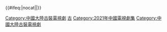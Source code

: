 {{Navbox
|name = 2021年中國大陸古裝或民初電視劇
|title = [[中国古代题材电视剧列表|2021年中國大陸古裝／民初偶像電視劇及網絡劇]]
|state = collapsed
|bodyclass = hlist
|group1 = 商周
|list1 = 
|group2 = 春秋戰國
|list2 = 
|group3 = 秦漢
|list3 = 
|group4 = 魏晉南北朝
|list4 =  *[[周生如故]]<!--8月18日-->
|group5 = 隋唐
|list5 = 
*[[風起霓裳|风起霓裳]]<!--1月27日-->
*[[長歌行 (電視劇)|长歌行]]<!--3月31日-->
*[[骊歌行]]<!--4月15日-->
*[[风起洛阳]]＊<!--12月1日-->
|group6 = 五代十國
|list6 = 
|group7 = 宋元
|list7 = 
*[[天真派：杨门女将]]＊
*[[大宋宫词]]<!--3月20日-->
*[[玉昭令]]（1•2）＊<!--第一季3月30日--><!--第二季5月10日-->
*[[雁归西窗月]]＊<!--5月20日-->
|group8 = 明
|list8 = 
*[[锦心似玉]]＊<!--2月26日-->
*[[玉楼春 (电视剧)|玉楼春]]<!--7月25日-->
*[[啼笑书香]]<!--12月31日-->
|group9 = 清
|list9 = 
*[[刘墉追案]]<!--9月4日-->
*[[当家主母]]＊<!--本劇播出是取得網絡劇發行證. 而不是電視劇發行證, 因此看為網絡劇--><!--11月8日-->
|group10 = 武侠玄幻
|list10 = 
*[[灵域]]＊<!--1月9日-->
*[[大侠卢小鱼之夕阳红战队]]＊<!--1月21日-->
*[[斗罗大陆 (电视剧)|斗罗大陆]]<!--2月5日-->
*[[山河令]]＊<!--2月22日-->
*[[墓王之王 (网络剧)|墓王之王]]＊<!--2月25日-->
*[[武当一剑]]<!--4月13日-->
*[[遇龙]]＊<!--5月10日-->
*[[胭脂债]]<!--6月5日-->
*[[千古玦尘]]＊<!--6月17日-->
*[[喵喵汪汪]]＊<!--7月29日-->
*[[天龍八部 (2021年電視劇)|天龙八部]]<!--8月14日-->
*[[亲爱的吾兄]]＊<!--9月15日-->
*[[雪中悍刀行]]<!--12月15日-->
|group11 = 傳說／神話
|list11 = 
*[[情陷聊斋]]＊<!--4月28日-->
*[[百灵潭]]＊<!--8月22日-->
*[[新白蛇传]]＊<!--10月25日-->
*[[问天录]]<!--10月31日-->
|group12 =架空
|list12= 
*[[上阳赋]]<!--1月8日-->
*[[我就是这般女子]]＊<!--1月18日-->
*[[玲珑 (电视剧)|玲珑]]<!--1月29日-->
*[[我的宠物少将军]]＊<!--2月8日-->
*[[赘婿 (第一季)|赘婿]]＊<!--2月14日-->
*[[玲珑狼心]]＊<!--2月15日-->
*[[通天书院]]＊<!--2月25日-->
*[[白玉思无瑕]]＊<!--4月11日-->
*[[小女霓裳]]<!--4月20日-->
*[[御赐小仵作]]＊<!--4月29日-->
*[[奇妙的命运呀]]＊<!--4月30日-->
*[[清落]]＊<!--5月19日-->	
*[[这丫环我用不起]]＊<!--5月26日-->
*[[双世宠妃|双世宠妃III]]＊<!--6月1日-->
*[[花好月又圆]]＊<!--6月9日-->
*[[夜凛神探]]＊<!--6月11日-->	
*[[我的女主别太萌]]＊<!--7月23日-->
*[[公子，我娶定你了|公子，我娶定你了2]]＊<!--8月8日-->
*[[与君歌]]<!--8月8日-->
*[[画罪师]]＊<!--8月23日-->
*[[逢君正当时]]＊<!--8月27日-->
*[[春来枕星河]]＊<!--8月31日-->
*[[君九龄]]<!--9月7日-->
*[[公子倾城]]＊<!--9月16日-->
*[[捕快姐姐郝可爱]]＊<!--9月13日-->
*[[国子监来了个女弟子]]＊<!--9月22日-->
*[[灵丹妙药不及你]]＊<!--9月29日-->
*[[皎若云间月]]＊<!--10月4日-->
*[[嘉南传]]＊<!--10月17日-->
*[[斛珠夫人]]<!--11月10日-->
*[[一片冰心在玉壶]]＊<!--11月29日-->
*[[卿卿我心]]＊<!--12月9日-->
*[[清风朗月花正开]]＊<!--12月19日-->
|group13 =民初（偶像）
|list13= 
*[[恨君不似江楼月]]＊<!--3月3日-->
*[[大饭店传奇]]＊<!--3月25日-->
*[[十二谭]]＊<!--3月27日-->
*[[古董局中局之掠宝清单]]<!--7月21日-->
*[[双镜]]＊<!--8月12日-->
*[[一剪芳华]]<!--8月31日-->
*[[光芒 (电视剧)|光芒]]<!--9月8日-->
*[[一见倾心]]<!--11月9日-->
*[[热血神探]]＊<!--12月26日-->
*[[勇敢的心2]]<!--12月29日-->
|group14 = 其他
|list14 = 
*[[长河大典]]（第一季）<!--6月1日-->
|below = [[Template:2020年中國大陸古裝或民初電視劇|2020年]] ← '''2021年''' → [[Template:2022年中國大陸古裝或民初電視劇|2022年]]<br/>相關：[[中国大陆电视剧列表 (2021年)|2021年中國大陸電視劇列表]]<br>＊為网絡剧（即不在广总局电视剧备案公示列表中）<!--某月某日為該劇的首播日期-->
}}<includeonly>{{#ifeq:{{{1}}}|nocat||[[Category:中國大陸古裝電視劇]]}}</includeonly>
<noinclude>[[Category:中国电视剧模板|古]]
[[Category:2021年中國電視劇集]]
[[Category:中國大陸古裝電視劇]]</noinclude>